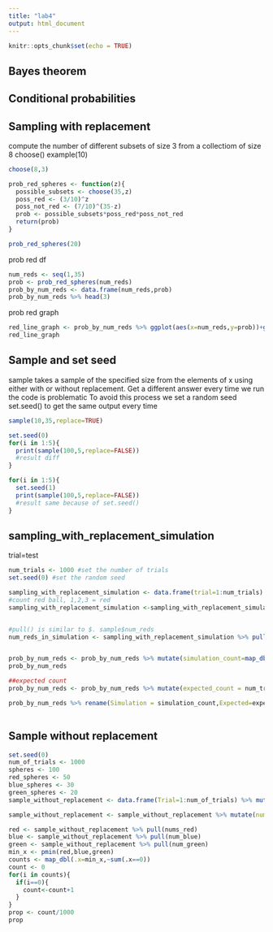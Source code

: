 ```yaml
---
title: "lab4"
output: html_document
---
```


```r
knitr::opts_chunk$set(echo = TRUE)
```

## Bayes theorem
## Conditional probabilities

## Sampling with replacement
compute the number of different subsets of size 3 from a collectiom of size 8
choose()
example(10)
```r
choose(8,3)

prob_red_spheres <- function(z){
  possible_subsets <- choose(35,z)
  poss_red <- (3/10)^z
  poss_not_red <- (7/10)^(35-z)
  prob <- possible_subsets*poss_red*poss_not_red
  return(prob)
}

prob_red_spheres(20)

```

prob red df
```r
num_reds <- seq(1,35)
prob <- prob_red_spheres(num_reds)
prob_by_num_reds <- data.frame(num_reds,prob)
prob_by_num_reds %>% head(3)
```

prob red graph
```r
red_line_graph <- prob_by_num_reds %>% ggplot(aes(x=num_reds,y=prob))+geom_line()+xlab('Number of reds')+ylab('Probability')
red_line_graph
```

## Sample and set seed
sample takes a sample of the specified size from the elements of x using either with or without replacement.
Get a different answer every time we run the code is problematic
To avoid this process we set a random seed set.seed() to get the same output every time
```r
sample(10,35,replace=TRUE)

set.seed(0)
for(i in 1:5){
  print(sample(100,5,replace=FALSE))
  #result diff
}

for(i in 1:5){
  set.seed(1)
  print(sample(100,5,replace=FALSE))
  #result same because of set.seed()
}
```

## sampling_with_replacement_simulation
trial=test
```r
num_trials <- 1000 #set the number of trials
set.seed(0) #set the random seed

sampling_with_replacement_simulation <- data.frame(trial=1:num_trials) %>% mutate(sample_balls=map(.x=trial,~sample(10,35,replace=TRUE)))
#count red ball, 1,2,3 = red
sampling_with_replacement_simulation <-sampling_with_replacement_simulation %>% mutate(num_reds=map_dbl(.x=sample_balls,~sum(.x<4)))


#pull() is similar to $. sample$num_reds
num_reds_in_simulation <- sampling_with_replacement_simulation %>% pull(num_reds)


prob_by_num_reds <- prob_by_num_reds %>% mutate(simulation_count=map_dbl(.x=num_reds,~sum(num_reds_in_simulation==.x)))
prob_by_num_reds

##expected count
prob_by_num_reds <- prob_by_num_reds %>% mutate(expected_count = num_trials*prob)

prob_by_num_reds %>% rename(Simulation = simulation_count,Expected=expected_count)%>% pivot_longer(cols=c('Simulation','Expected'),names_to = 'Type',values_to = 'count') %>% ggplot(aes(num_reds,count)) + geom_line(aes(linetype=Type,color=Type)) + scale_linetype_manual(values = c('solid','dashed')) + theme_bw() + xlab('Numbers of reds') + ylab('Count')
                  


```
## Sample without replacement
```r
set.seed(0)
num_of_trials <- 1000
spheres <- 100
red_spheres <- 50
blue_spheres <- 30
green_spheres <- 20
sample_without_replacement <- data.frame(Trial=1:num_of_trials) %>% mutate(Sample_sphere = map(.x=Trial,~sample(100,10,replace = FALSE)))

sample_without_replacement <- sample_without_replacement %>% mutate(nums_red=map_dbl(.x=Sample_sphere,~sum(.x<31)),num_blue=map_dbl(.x=Sample_sphere,~sum(.x>31 & .x<81)),num_green=map_dbl(.x=Sample_sphere,~sum(.x > 81 & .x<101)))

red <- sample_without_replacement %>% pull(nums_red)
blue <- sample_without_replacement %>% pull(num_blue)
green <- sample_without_replacement %>% pull(num_green)
min_x <- pmin(red,blue,green)
counts <- map_dbl(.x=min_x,~sum(.x==0))
count <- 0
for(i in counts){
  if(i==0){
    count<-count+1
  }
}
prop <- count/1000
prop
```
 
